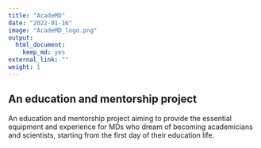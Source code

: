 ```yaml
---
title: "AcadeMD"
date: "2022-01-16"
image: "AcadeMD_logo.png"
output:
  html_document:
    keep_md: yes
external_link: ""
weight: 1
---
```


## An education and mentorship project

An education and mentorship project aiming to provide the essential equipment and experience for MDs who dream of becoming academicians and scientists, starting from the first day of their education life.